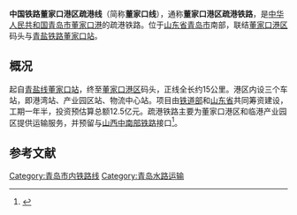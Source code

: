 {{Refimprove|time=2013-06-18T18:29:18+00:00 }}
{{Infobox rail system-route
|rail_name= 中国铁路董家口港区疏港线
|box_width=
|other_name= 董家口疏港铁路
|name_bgcolor=#00a0D0
|banner_color=blue
|sec_banner_color=
|third_banner_color=
|logo_filename=
|image_width= 250px
|logo_bgcolor=
|logo_note=
|image=
|imagesize=
|caption=
|system_map=
|mapimage_width=
|map_bgcolor=
|locale= {{flag|CHN}}[[山东省|山东省]][[青岛市|青岛市]]
|service_type= 
|network= 
|start= [[董家口站|董家口站]]、[[青岛董家口港区|董家口港区]]码头
|begin_operation= 規劃中
|end_operation=
|operation_note=
|system_length= 15公里
|length_in_operation=
|total_length=
|line_title= 正线
|lines= 2（[[复线铁路|复线铁路]]）
|stations= 4座
|route_title= 线路
|main_route=
|secondary_route=
|branch_route=
|standard= [[国铁I级|国铁I级]]
|main_stations= 
|ridership=
|fleet_size=
|max_speed= 
|track_gauge= 1435毫米（[[标准轨|标准轨]]）
|min_radius= 
|max_grade= 
|distance_between_mainlines= 
|block_signal= [[自动闭塞|自动闭塞]]
|rollingstock= [[和谐1型电力机车|HXD1]](货运)
|engine= 
|depot=
|operator=
|franchise=
|hq=
|key_person=
|website=
|route_map=
}}

'''中国铁路董家口港区疏港线'''（简称'''董家口线'''），通称'''董家口港区疏港铁路'''，是[[中华人民共和国|中华人民共和国]][[青岛市|青岛市]][[青岛董家口港区|董家口港]]的疏港铁路。位于[[山东省|山东省]][[青岛市|青岛市]]南部，联结[[青岛董家口港区|董家口港区]]码头与[[青盐铁路|青盐铁路]][[董家口站|董家口站]]。

== 概况 ==
起自[[青盐线|青盐线]][[董家口站|董家口站]]，终至[[青岛董家口港区|董家口港区]]码头，正线全长约15公里。港区内设三个车站，即港湾站、产业园区站、物流中心站。项目由[[中华人民共和国铁道部|铁道部]]和[[山东省|山东省]]共同筹资建设，工期一年半，投资预估算总额12.5亿元。疏港铁路主要为董家口港区和临港产业园区提供运输服务，并预留与[[山西中南部铁路|山西中南部铁路]]接口<ref name="疏港铁路">{{cite web|title=董家口港区疏港铁路工程项目获部省联合批复|url=http://www.sd.xinhuanet.com/gh/2011-03/11/content_22460705.htm|date=2011-03-11|publisher=青岛董家口港网站|archiveurl=https://web.archive.org/web/20140109183438/http://www.sd.xinhuanet.com/gh/2011-03/11/content_22460705.htm|archivedate=2014-01-09|dead-url=yes}}</ref>。

== 参考文献 ==
{{Reflist}}

{{山东铁路}}
{{中华人民共和国铁路运输|nocat}}
{{青岛交通}}

[[Category:青岛市内铁路线|Category:青岛市内铁路线]]
[[Category:青岛水路运输|Category:青岛水路运输]]